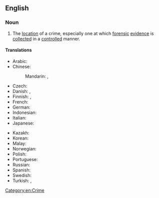 ==English==

===Noun===
{{wikipedia}}
{{en-noun}}

# The [[location]] of a crime, especially one at which [[forensic]] [[evidence]] is [[collect]]ed in a [[controlled]] manner.

====Translations====
{{trans-top|location of a crime}}
* Arabic: {{t|ar|مَسْرَح جَرِيمَة}}
* Chinese:
*: Mandarin: {{t+|cmn|犯罪現場|sc=Hani}}, {{t+|cmn|犯罪现场|tr=fànzuì xiànchǎng|sc=Hani}}
* Czech: {{t|cs|místo činu|n}}
* Danish: {{t|da|gerningssted|n}}, {{t|da|åsted|n}}
* Finnish: {{t+|fi|rikospaikka}}, {{t|fi|tekopaikka}}
* French: {{t+|fr|[[scène]] [[de]] [[crime]]|f}}
* German: {{t+|de|Tatort|m}}
* Indonesian: {{t|id|tempat kejadian perkara}}
* Italian: {{t|it|[[scena]] [[del]] [[crimine]]|f}}
* Japanese: {{t|ja|犯行現場|tr=はんこうげんば, hankō genba|sc=Jpan}}
{{trans-mid}}
* Kazakh: {{t|kk|қылмыс орны|sc=Cyrl}}
* Korean: {{t|ko|범행 현장|sc=Kore}}
* Malay: {{t|ms|tempat kejadian}}
* Norwegian: {{t+|no|åsted}}
* Polish: {{t|pl|miejsce zbrodni|n}}
* Portuguese: {{t|pt|[[cena]] [[do]] [[crime]]|f}}
* Russian: {{t|ru|ме́сто преступле́ния|n}}
* Spanish: {{t|es|[[escena]] [[del]] [[crimen]]|f}}
* Swedish: {{t+|sv|brottsplats|c}}
* Turkish: {{t|tr|olay yeri}}, {{t|tr|suç mahali}}
{{trans-bottom}}

[[Category:en:Crime]]